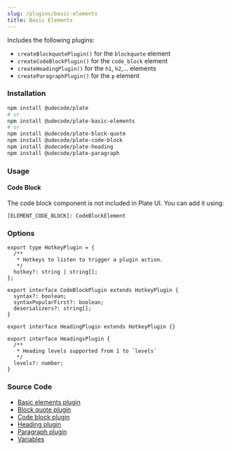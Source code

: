 ```yaml
---
slug: /plugins/basic-elements
title: Basic Elements
---
```


Includes the following plugins:
- `createBlockquotePlugin()` for the `blockquote` element
- `createCodeBlockPlugin()` for the `code_block` element
- `createHeadingPlugin()` for the `h1`, `h2`,... elements
- `createParagraphPlugin()` for the `p` element

### Installation

```bash npm2yarn
npm install @udecode/plate
# or
npm install @udecode/plate-basic-elements
# or
npm install @udecode/plate-block-quote
npm install @udecode/plate-code-block
npm install @udecode/plate-heading
npm install @udecode/plate-paragraph
```

### Usage



<BasicElementsSandpack />

#### Code Block

The code block component is not included in Plate UI. You can add it using:

```tsx
[ELEMENT_CODE_BLOCK]: CodeBlockElement
```

### Options

```tsx
export type HotkeyPlugin = {
  /**
   * Hotkeys to listen to trigger a plugin action.
   */
  hotkey?: string | string[];
};

export interface CodeBlockPlugin extends HotkeyPlugin {
  syntax?: boolean;
  syntaxPopularFirst?: boolean;
  deserializers?: string[];
}

export interface HeadingPlugin extends HotkeyPlugin {}

export interface HeadingsPlugin {
  /**
   * Heading levels supported from 1 to `levels`
   */
  levels?: number;
}
```

### Source Code

- [Basic elements plugin](https://github.com/udecode/plate/blob/main/packages/nodes/basic-elements/src/createBasicElementPlugins.ts)
- [Block quote plugin](https://github.com/udecode/plate/blob/main/packages/nodes/block-quote/src/createBlockquotePlugin.ts)
- [Code block plugin](https://github.com/udecode/plate/blob/main/packages/nodes/code-block/src/createCodeBlockPlugin.ts)
- [Heading plugin](https://github.com/udecode/plate/blob/main/packages/nodes/heading/src/createHeadingPlugin.ts)
- [Paragraph plugin](https://github.com/udecode/plate/blob/main/packages/nodes/paragraph/src/createParagraphPlugin.ts)
- [Variables](https://github.com/udecode/plate/blob/main/examples/src)
